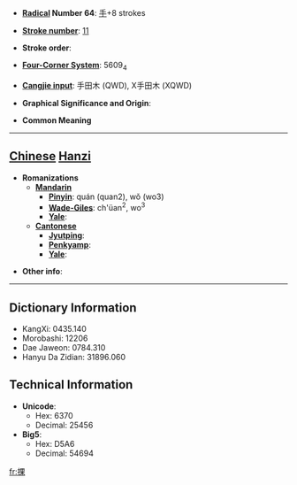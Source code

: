 * '''[[Wiktionary:Chinese radical index| Radical]] Number 64''': [[Wiktionary:Chinese radical index 手|手]]+8 strokes

* '''[[Wiktionary:Chinese total strokes index|Stroke number]]''': [[Wiktionary:Chinese total strokes index 11|11]]

* '''Stroke order''': 

* '''[[Wiktionary:Chinese four corner index|Four-Corner System]]''': 5609<sub>4</sub>

* '''[[Wiktionary:Chinese Cangjie index|Cangjie input]]''': 手田木 (QWD), X手田木 (XQWD)

* '''Graphical Significance and Origin''': 

* '''Common Meaning'''

----

== [[Chinese]] [[Hanzi]] ==

* '''Romanizations'''
** '''[[Mandarin]]'''
*** '''[[Pinyin]]''': quán (quan2), wǒ (wo3)
*** '''[[Wade-Giles]]''': ch'üan<sup>2</sup>, wo<sup>3</sup>
*** '''[[Yale]]''': 
** '''[[Cantonese]]'''
*** '''[[Jyutping]]''':
*** '''[[Penkyamp]]''': 
*** '''[[Yale]]''': 

* '''Other info''': 

----

== Dictionary Information ==

* KangXi: 0435.140
* Morobashi: 12206
* Dae Jaweon: 0784.310
* Hanyu Da Zidian: 31896.060

== Technical Information ==

* '''Unicode''':
** Hex: 6370
** Decimal: 25456
* '''Big5''':
** Hex: D5A6
** Decimal: 54694

[[fr:捰]]